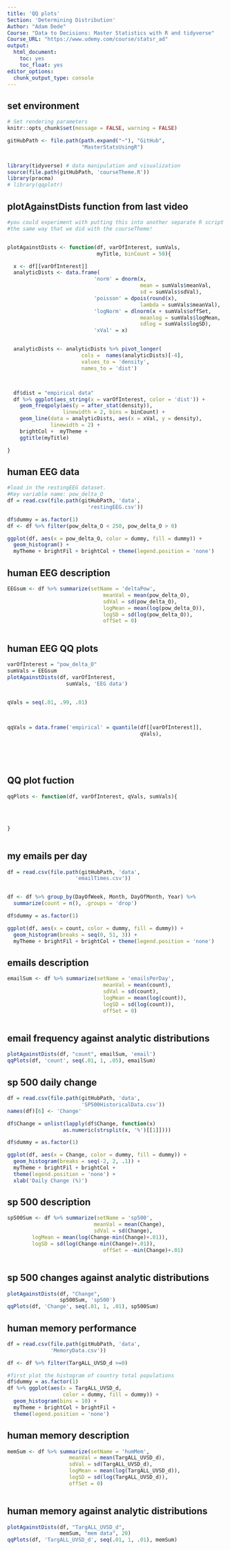 ```yaml
---
title: 'QQ plots'
Section: 'Determining Distribution'
Author: "Adam Dede"
Course: "Data to Decisions: Master Statistics with R and tidyverse"
Course_URL: "https://www.udemy.com/course/statsr_ad" 
output:
  html_document:
    toc: yes
    toc_float: yes
editor_options:
  chunk_output_type: console
---
```



## set environment

```r

# Set rendering parameters
knitr::opts_chunk$set(message = FALSE, warning = FALSE)

gitHubPath <- file.path(path.expand("~"), "GitHub", 
                        "MasterStatsUsingR")


library(tidyverse) # data manipulation and visualization
source(file.path(gitHubPath, 'courseTheme.R'))
library(pracma)
# library(qqplotr)

```

## plotAgainstDists function from last video

```r
#you could experiment with putting this into another separate R script
#the same way that we did with the courseTheme! 


plotAgainstDists <- function(df, varOfInterest, sumVals, 
                             myTitle, binCount = 50){

  x <- df[[varOfInterest]]
  analyticDists <- data.frame(
                            'norm' = dnorm(x, 
                                           mean = sumVals$meanVal, 
                                           sd = sumVals$sdVal),
                            'poisson' = dpois(round(x), 
                                           lambda = sumVals$meanVal), 
                            'logNorm' = dlnorm(x + sumVals$offSet, 
                                           meanlog = sumVals$logMean, 
                                           sdlog = sumVals$logSD), 
                            'xVal' = x)


  analyticDists <- analyticDists %>% pivot_longer(
                        cols =  names(analyticDists)[-4], 
                        values_to = 'density', 
                        names_to = 'dist')



  df$dist = "empirical data"
  df %>% ggplot(aes_string(x = varOfInterest, color = 'dist')) + 
    geom_freqpoly(aes(y = after_stat(density)), 
                  linewidth = 2, bins = binCount) +
    geom_line(data = analyticDists, aes(x = xVal, y = density),
              linewidth = 2) + 
    brightCol +  myTheme + 
    ggtitle(myTitle) 

}


```

## human EEG data 

```r
#load in the restingEEG dataset. 
#Key variable name: pow_delta_O
df = read.csv(file.path(gitHubPath, 'data',
                          'restingEEG.csv'))

df$dummy = as.factor(1) 
df <- df %>% filter(pow_delta_O < 250, pow_delta_O > 0)

ggplot(df, aes(x = pow_delta_O, color = dummy, fill = dummy)) + 
  geom_histogram() + 
  myTheme + brightFil + brightCol + theme(legend.position = 'none')

```

## human EEG description

```r

EEGsum <- df %>% summarize(setName = 'deltaPow', 
                               meanVal = mean(pow_delta_O),  
                               sdVal = sd(pow_delta_O), 
                               logMean = mean(log(pow_delta_O)),
                               logSD = sd(log(pow_delta_O)), 
                               offSet = 0) 



```

## human EEG QQ plots

```r
varOfInterest = "pow_delta_O"
sumVals = EEGsum
plotAgainstDists(df, varOfInterest, 
                   sumVals, 'EEG data')


qVals = seq(.01, .99, .01)
  
  

qqVals = data.frame('empirical' = quantile(df[[varOfInterest]],
                                           qVals),
                   
  




```

## QQ plot fuction

```r
  
qqPlots <- function(df, varOfInterest, qVals, sumVals){
 
    
  
  
}



```

## my emails per day 

```r

df = read.csv(file.path(gitHubPath, 'data',
                      'emailTimes.csv'))


df <- df %>% group_by(DayOfWeek, Month, DayOfMonth, Year) %>%
  summarize(count = n(), .groups = 'drop')

df$dummy = as.factor(1) 

ggplot(df, aes(x = count, color = dummy, fill = dummy)) + 
  geom_histogram(breaks = seq(0, 51, 3)) + 
  myTheme + brightFil + brightCol + theme(legend.position = 'none')

```
## emails description

```r

emailSum <- df %>% summarize(setName = 'emailsPerDay', 
                               meanVal = mean(count),
                               sdVal = sd(count), 
                               logMean = mean(log(count)),
                               logSD = sd(log(count)), 
                               offSet = 0) 



```

## email frequency against analytic distributions 

```r

plotAgainstDists(df, "count", emailSum, 'email')
qqPlots(df, 'count', seq(.01, 1, .05), emailSum)

```

## sp 500 daily change 

```r

df = read.csv(file.path(gitHubPath, 'data', 
                        'SP500HistoricalData.csv'))
names(df)[6] <- 'Change'

df$Change = unlist(lapply(df$Change, function(x)
                  as.numeric(strsplit(x, '%')[[1]])))

df$dummy = as.factor(1) 

ggplot(df, aes(x = Change, color = dummy, fill = dummy)) +
  geom_histogram(breaks = seq(-2, 2, .1)) + 
  myTheme + brightFil + brightCol + 
  theme(legend.position = 'none') + 
  xlab('Daily Change (%)') 

```

## sp 500 description

```r

sp500Sum <- df %>% summarize(setName = 'sp500', 
                            meanVal = mean(Change), 
                            sdVal = sd(Change), 
        logMean = mean(log(Change-min(Change)+.01)),
        logSD = sd(log(Change-min(Change)+.01)), 
                               offSet = -min(Change)+.01) 



```

## sp 500 changes against analytic distributions 

```r


plotAgainstDists(df, "Change", 
                 sp500Sum, 'sp500')
qqPlots(df, 'Change', seq(.01, 1, .01), sp500Sum)

```

## human memory performance

```r
df = read.csv(file.path(gitHubPath, 'data',
              'MemoryData.csv'))

df <- df %>% filter(TargALL_UVSD_d >=0)

#first plot the histogram of country total populations 
df$dummy = as.factor(1)
df %>% ggplot(aes(x = TargALL_UVSD_d, 
                  color = dummy, fill = dummy)) + 
  geom_histogram(bins = 10) + 
  myTheme + brightCol + brightFil + 
  theme(legend.position = 'none')


```

## human memory description

```r

memSum <- df %>% summarize(setName = 'humMem', 
                    meanVal = mean(TargALL_UVSD_d), 
                    sdVal = sd(TargALL_UVSD_d),  
                    logMean = mean(log(TargALL_UVSD_d)),
                    logSD = sd(log(TargALL_UVSD_d)), 
                    offSet = 0) 



```

## human memory against analytic distributions 

```r

plotAgainstDists(df, "TargALL_UVSD_d", 
                 memSum, "mem data", 20)
qqPlots(df, 'TargALL_UVSD_d', seq(.01, 1, .01), memSum)


```
